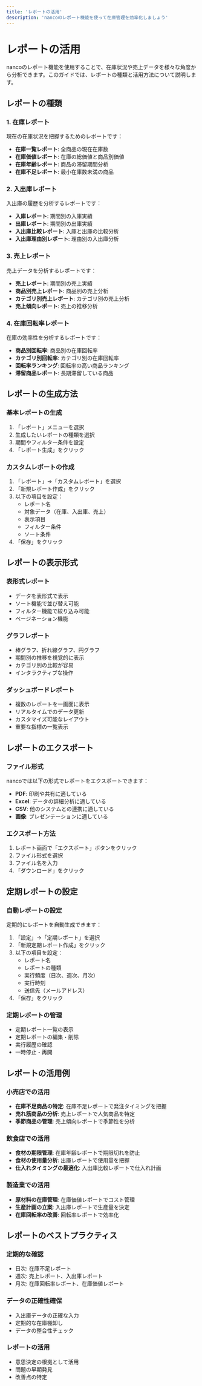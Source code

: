 ```yaml
---
title: 'レポートの活用'
description: 'nancoのレポート機能を使って在庫管理を効率化しましょう'
---
```


# レポートの活用

nancoのレポート機能を使用することで、在庫状況や売上データを様々な角度から分析できます。このガイドでは、レポートの種類と活用方法について説明します。

## レポートの種類

### 1. 在庫レポート

現在の在庫状況を把握するためのレポートです：

- **在庫一覧レポート**: 全商品の現在在庫数
- **在庫価値レポート**: 在庫の総価値と商品別価値
- **在庫年齢レポート**: 商品の滞留期間分析
- **在庫不足レポート**: 最小在庫数未満の商品

### 2. 入出庫レポート

入出庫の履歴を分析するレポートです：

- **入庫レポート**: 期間別の入庫実績
- **出庫レポート**: 期間別の出庫実績
- **入出庫比較レポート**: 入庫と出庫の比較分析
- **入出庫理由別レポート**: 理由別の入出庫分析

### 3. 売上レポート

売上データを分析するレポートです：

- **売上レポート**: 期間別の売上実績
- **商品別売上レポート**: 商品別の売上分析
- **カテゴリ別売上レポート**: カテゴリ別の売上分析
- **売上傾向レポート**: 売上の推移分析

### 4. 在庫回転率レポート

在庫の効率性を分析するレポートです：

- **商品別回転率**: 商品別の在庫回転率
- **カテゴリ別回転率**: カテゴリ別の在庫回転率
- **回転率ランキング**: 回転率の高い商品ランキング
- **滞留商品レポート**: 長期滞留している商品

## レポートの生成方法

### 基本レポートの生成

1. 「レポート」メニューを選択
2. 生成したいレポートの種類を選択
3. 期間やフィルター条件を設定
4. 「レポート生成」をクリック

### カスタムレポートの作成

1. 「レポート」→「カスタムレポート」を選択
2. 「新規レポート作成」をクリック
3. 以下の項目を設定：
   - レポート名
   - 対象データ（在庫、入出庫、売上）
   - 表示項目
   - フィルター条件
   - ソート条件
4. 「保存」をクリック

## レポートの表示形式

### 表形式レポート

- データを表形式で表示
- ソート機能で並び替え可能
- フィルター機能で絞り込み可能
- ページネーション機能

### グラフレポート

- 棒グラフ、折れ線グラフ、円グラフ
- 期間別の推移を視覚的に表示
- カテゴリ別の比較が容易
- インタラクティブな操作

### ダッシュボードレポート

- 複数のレポートを一画面に表示
- リアルタイムでのデータ更新
- カスタマイズ可能なレイアウト
- 重要な指標の一覧表示

## レポートのエクスポート

### ファイル形式

nancoでは以下の形式でレポートをエクスポートできます：

- **PDF**: 印刷や共有に適している
- **Excel**: データの詳細分析に適している
- **CSV**: 他のシステムとの連携に適している
- **画像**: プレゼンテーションに適している

### エクスポート方法

1. レポート画面で「エクスポート」ボタンをクリック
2. ファイル形式を選択
3. ファイル名を入力
4. 「ダウンロード」をクリック

## 定期レポートの設定

### 自動レポートの設定

定期的にレポートを自動生成できます：

1. 「設定」→「定期レポート」を選択
2. 「新規定期レポート作成」をクリック
3. 以下の項目を設定：
   - レポート名
   - レポートの種類
   - 実行頻度（日次、週次、月次）
   - 実行時刻
   - 送信先（メールアドレス）
4. 「保存」をクリック

### 定期レポートの管理

- 定期レポート一覧の表示
- 定期レポートの編集・削除
- 実行履歴の確認
- 一時停止・再開

## レポートの活用例

### 小売店での活用

- **在庫不足商品の特定**: 在庫不足レポートで発注タイミングを把握
- **売れ筋商品の分析**: 売上レポートで人気商品を特定
- **季節商品の管理**: 売上傾向レポートで季節性を分析

### 飲食店での活用

- **食材の期限管理**: 在庫年齢レポートで期限切れを防止
- **食材の使用量分析**: 出庫レポートで使用量を把握
- **仕入れタイミングの最適化**: 入出庫比較レポートで仕入れ計画

### 製造業での活用

- **原材料の在庫管理**: 在庫価値レポートでコスト管理
- **生産計画の立案**: 入出庫レポートで生産量を決定
- **在庫回転率の改善**: 回転率レポートで効率化

## レポートのベストプラクティス

### 定期的な確認

- 日次: 在庫不足レポート
- 週次: 売上レポート、入出庫レポート
- 月次: 在庫回転率レポート、在庫価値レポート

### データの正確性確保

- 入出庫データの正確な入力
- 定期的な在庫棚卸し
- データの整合性チェック

### レポートの活用

- 意思決定の根拠として活用
- 問題の早期発見
- 改善点の特定

